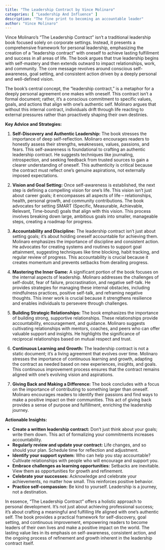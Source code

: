 ```yaml
---
title: "The Leadership Contract by Vince Molinaro"
categories: [ "Leadership And Influence" ]
description: "The fine print to becoming an accountable leader"
author: "Vince Molinaro"
---
```

Vince Molinaro's "The Leadership Contract" isn't a traditional leadership book focused solely on corporate settings.  Instead, it presents a comprehensive framework for personal leadership, emphasizing the creation of a "leadership contract" with oneself to achieve lasting fulfillment and success in all areas of life.  The book argues that true leadership begins with self-mastery and then extends outward to impact relationships, work, and community.  The core message revolves around conscious self-awareness, goal setting, and consistent action driven by a deeply personal and well-defined vision.

The book's central concept, the "leadership contract," is a metaphor for a deeply personal agreement one makes with oneself. This contract isn't a formal document; rather, it's a conscious commitment to specific values, goals, and actions that align with one's authentic self.  Molinaro argues that without this internal contract, individuals drift through life reacting to external pressures rather than proactively shaping their own destinies.

**Key Advice and Strategies:**

1. **Self-Discovery and Authentic Leadership:**  The book stresses the importance of deep self-reflection.  Molinaro encourages readers to honestly assess their strengths, weaknesses, values, passions, and fears.  This self-awareness is foundational to crafting an authentic leadership contract. He suggests techniques like journaling, introspection, and seeking feedback from trusted sources to gain a clearer understanding of oneself.  This authenticity is critical because the contract must reflect one's genuine aspirations, not externally imposed expectations.

2. **Vision and Goal Setting:**  Once self-awareness is established, the next step is defining a compelling vision for one's life.  This vision isn't just about career goals; it encompasses all aspects of life – relationships, health, personal growth, and community contributions.  The book advocates for setting SMART (Specific, Measurable, Achievable, Relevant, Time-bound) goals that align with this vision.  This process involves breaking down large, ambitious goals into smaller, manageable steps, creating a roadmap for progress.

3. **Accountability and Discipline:** The leadership contract isn't just about setting goals; it's about holding oneself accountable for achieving them.  Molinaro emphasizes the importance of discipline and consistent action. He advocates for creating systems and routines to support goal attainment, suggesting techniques like time blocking, habit tracking, and regular review of progress.  This accountability is crucial because it creates momentum and prevents setbacks from derailing progress.

4. **Mastering the Inner Game:**  A significant portion of the book focuses on the internal aspects of leadership.  Molinaro addresses the challenges of self-doubt, fear of failure, procrastination, and negative self-talk.  He provides strategies for managing these internal obstacles, including mindfulness practices, positive self-talk, and reframing negative thoughts.  This inner work is crucial because it strengthens resilience and enables individuals to persevere through challenges.

5. **Building Strategic Relationships:**  The book emphasizes the importance of building strong, supportive relationships.  These relationships provide accountability, encouragement, and guidance.  Molinaro suggests cultivating relationships with mentors, coaches, and peers who can offer valuable support and insights.  He highlights the significance of reciprocal relationships based on mutual respect and trust.

6. **Continuous Learning and Growth:**  The leadership contract is not a static document; it's a living agreement that evolves over time.  Molinaro stresses the importance of continuous learning and growth, adapting the contract as needed based on new experiences, insights, and goals.  This continuous improvement process ensures that the contract remains aligned with one's evolving vision and aspirations.

7. **Giving Back and Making a Difference:**  The book concludes with a focus on the importance of contributing to something larger than oneself.  Molinaro encourages readers to identify their passions and find ways to make a positive impact on their communities. This act of giving back provides a sense of purpose and fulfillment, enriching the leadership journey.

**Actionable Insights:**

* **Create a written leadership contract:**  Don't just think about your goals; write them down.  This act of formalizing your commitments increases accountability.
* **Regularly review and update your contract:** Life changes, and so should your plan. Schedule time for reflection and adjustment.
* **Identify your support system:**  Who can help you stay accountable? Cultivate relationships with people who will encourage and support you.
* **Embrace challenges as learning opportunities:**  Setbacks are inevitable. View them as opportunities for growth and refinement.
* **Celebrate your successes:** Acknowledge and celebrate your achievements, no matter how small. This reinforces positive behavior.
* **Practice self-compassion:**  Be kind to yourself.  Leadership is a journey, not a destination.


In essence, "The Leadership Contract" offers a holistic approach to personal development. It's not just about achieving professional success; it's about crafting a meaningful and fulfilling life aligned with one's authentic self.  The book provides a practical framework for self-discovery, goal setting, and continuous improvement, empowering readers to become leaders of their own lives and make a positive impact on the world. The lasting value lies in its emphasis on self-awareness, consistent action, and the ongoing process of refinement and growth inherent in the leadership contract itself.

